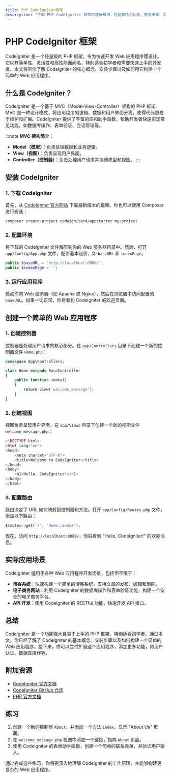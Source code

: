 ```yaml
---
title: PHP CodeIgniter框架
description: "了解 PHP CodeIgniter 框架的基础知识，包括其核心功能、安装步骤、实际应用场景以及如何构建简单的 Web 应用程序。"
---
```


# PHP CodeIgniter 框架

CodeIgniter 是一个轻量级的 PHP 框架，专为快速开发 Web 应用程序而设计。它以其简单性、灵活性和高性能而闻名，特别适合初学者和需要快速上手的开发者。本文将带你了解 CodeIgniter 的核心概念、安装步骤以及如何用它构建一个简单的 Web 应用程序。

## 什么是 CodeIgniter？

CodeIgniter 是一个基于 MVC（Model-View-Controller）架构的 PHP 框架。MVC 是一种设计模式，将应用程序的逻辑、数据和用户界面分离，使得代码更易于维护和扩展。CodeIgniter 提供了丰富的库和助手函数，帮助开发者快速实现常见功能，如数据库操作、表单验证、会话管理等。

:::note
**MVC 架构简介：**
- **Model（模型）**：负责处理数据和业务逻辑。
- **View（视图）**：负责呈现用户界面。
- **Controller（控制器）**：负责处理用户请求并协调模型和视图。
:::

## 安装 CodeIgniter

### 1. 下载 CodeIgniter

首先，从 [CodeIgniter 官方网站](https://codeigniter.com/) 下载最新版本的框架。你也可以使用 Composer 进行安装：

```bash
composer create-project codeigniter4/appstarter my-project
```

### 2. 配置环境

将下载的 CodeIgniter 文件解压到你的 Web 服务器目录中。然后，打开 `app/Config/App.php` 文件，配置基本设置，如 `baseURL` 和 `indexPage`。

```php
public $baseURL = 'http://localhost:8080/';
public $indexPage = '';
```

### 3. 运行应用程序

启动你的 Web 服务器（如 Apache 或 Nginx），然后在浏览器中访问配置的 `baseURL`。如果一切正常，你将看到 CodeIgniter 的欢迎页面。

## 创建一个简单的 Web 应用程序

### 1. 创建控制器

控制器是处理用户请求的核心部分。在 `app/Controllers` 目录下创建一个新的控制器文件 `Home.php`：

```php
namespace App\Controllers;

class Home extends BaseController
{
    public function index()
    {
        return view('welcome_message');
    }
}
```

### 2. 创建视图

视图负责呈现用户界面。在 `app/Views` 目录下创建一个新的视图文件 `welcome_message.php`：

```php
<!DOCTYPE html>
<html lang="en">
<head>
    <meta charset="UTF-8">
    <title>Welcome to CodeIgniter</title>
</head>
<body>
    <h1>Hello, CodeIgniter!</h1>
</body>
</html>
```

### 3. 配置路由

路由决定了 URL 如何映射到控制器和方法。打开 `app/Config/Routes.php` 文件，添加以下路由：

```php
$routes->get('/', 'Home::index');
```

现在，访问 `http://localhost:8080/`，你将看到 "Hello, CodeIgniter!" 的欢迎消息。

## 实际应用场景

CodeIgniter 适用于各种 Web 应用程序开发场景，包括但不限于：

- **博客系统**：快速构建一个简单的博客系统，支持文章的发布、编辑和删除。
- **电子商务网站**：利用 CodeIgniter 的数据库操作和表单验证功能，构建一个安全的电子商务平台。
- **API 开发**：使用 CodeIgniter 的 RESTful 功能，快速开发 API 接口。

## 总结

CodeIgniter 是一个功能强大且易于上手的 PHP 框架，特别适合初学者。通过本文，你已经了解了 CodeIgniter 的基本概念、安装步骤以及如何构建一个简单的 Web 应用程序。接下来，你可以尝试扩展这个应用程序，添加更多功能，如用户认证、数据库操作等。

## 附加资源

- [CodeIgniter 官方文档](https://codeigniter.com/user_guide/)
- [CodeIgniter GitHub 仓库](https://github.com/codeigniter4/CodeIgniter4)
- [PHP 官方文档](https://www.php.net/manual/en/)

## 练习

1. 创建一个新的控制器 `About`，并添加一个方法 `index`，显示 "About Us" 页面。
2. 在 `welcome_message.php` 视图中添加一个链接，指向 `About` 页面。
3. 使用 CodeIgniter 的表单助手函数，创建一个简单的联系表单，并验证用户输入。

通过完成这些练习，你将更深入地理解 CodeIgniter 的工作原理，并能够构建更复杂的 Web 应用程序。